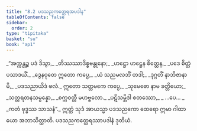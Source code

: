 ```yaml
---
title: "8.2 ပဒသညကတ္ထေရအပဒါန"
tableOfContents: false
sidebar:
  order: 2
type: "tipitaka"
basket: "su"
book: "ap1"
---
```



<DynamicBreadcrumb />

<Division number="5" book="ap1" e="ch" v="20" p="132">

<Paragraph number="1595" type="verses" book="ap1">
_“အက္ကန္တဉ္စ ပဒံ ဒိသွာ,_  
_တိဿဿာဒိစ္စဗန္ဓုနော;_  
_ဟဋ္ဌော ဟဋ္ဌေန စိတ္တေန,_  
_ပဒေ စိတ္တံ ပသာဒယိံ._  

</Paragraph>

</Division>
<Division number="6" book="ap1" e="ch" v="20" p="132">

<Paragraph number="1596" type="verses" book="ap1">
_ဒွေနဝုတေ ဣတော ကပ္ပေ,_  
_ယံ သညမလဘိံ တဒါ;_  
_ဒုဂ္ဂတိံ နာဘိဇာနာမိ,_  
_ပဒသညာယိဒံ ဖလံ._  

</Paragraph>

</Division>
<Division number="7" book="ap1" e="ch" v="20" p="132">

<Paragraph number="1597" type="verses" book="ap1">
ဣတော သတ္တမကေ ကပ္ပေ,_  
_သုမေဓော နာမ ခတ္တိယော;_  
_သတ္တရတနသမ္ပန္နော,_  
_စက္ကဝတ္တီ မဟဗ္ဗလော._  

</Paragraph>

</Division>
<Division number="8" book="ap1" e="ch" v="20" p="132">

<Paragraph number="1598" type="verses" book="ap1">
_ပဋိသမ္ဘိဒါ စတဿော,_  
_ …ပေ… _  
_ကတံ ဗုဒ္ဓဿ သာသနံ”._  

</Paragraph>

<Paragraph number="1599" book="ap1">
ဣတ္ထံ သုဒံ အာယသ္မာ ပဒသညကော ထေရော ဣမာ ဂါထာယော အဘာသိတ္ထာတိ.

</Paragraph>
</Division>

<Paragraph number="1600" type="center" book="ap1">
ပဒသညကတ္ထေရဿာပဒါနံ ဒုတိယံ.
</Paragraph>